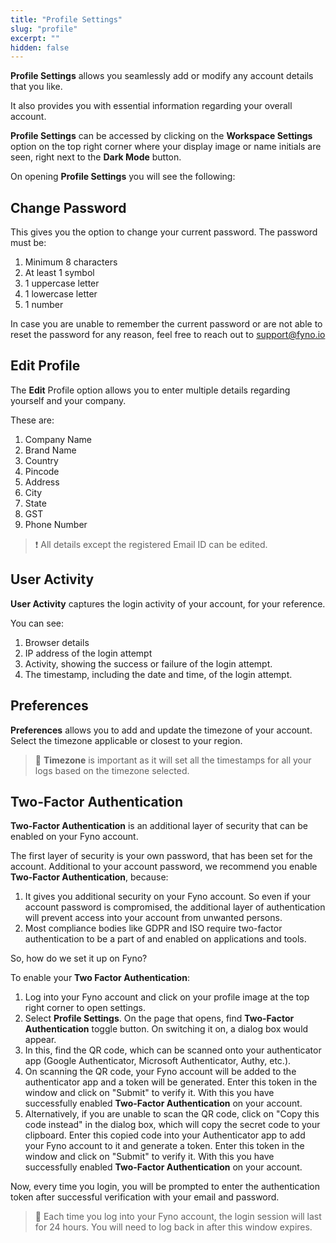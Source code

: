 ```yaml
---
title: "Profile Settings"
slug: "profile"
excerpt: ""
hidden: false
---
```


**Profile Settings** allows you seamlessly add or modify any account details that you like.

It also provides you with essential information regarding your overall account.

**Profile Settings** can be accessed by clicking on the **Workspace Settings** option on the top right corner where your display image or name initials are seen, right next to the **Dark Mode** button.

On opening **Profile Settings** you will see the following:

## Change Password

This gives you the option to change your current password. The password must be:

1. Minimum 8 characters
2. At least 1 symbol
3. 1 uppercase letter
4. 1 lowercase letter
5. 1 number

In case you are unable to remember the current password or are not able to reset the password for any reason, feel free to reach out to [support@fyno.io](mailto:support@fyno.io)

## Edit Profile

The **Edit** Profile option allows you to enter multiple details regarding yourself and your company.

These are:

1. Company Name
2. Brand Name
3. Country
4. Pincode
5. Address
6. City
7. State
8. GST
9. Phone Number

> ❗️ All details except the registered Email ID can be edited.

## User Activity

**User Activity** captures the login activity of your account, for your reference.

You can see:

1. Browser details
2. IP address of the login attempt
3. Activity, showing the success or failure of the login attempt.
4. The timestamp, including the date and time, of the login attempt.

## Preferences

**Preferences** allows you to add and update the timezone of your account. Select the timezone applicable or closest to your region.

> 🚧 **Timezone** is important as it will set all the timestamps for all your logs based on the timezone selected.

## Two-Factor Authentication

**Two-Factor Authentication** is an additional layer of security that can be enabled on your Fyno account.

The first layer of security is your own password, that has been set for the account. Additional to your account password, we recommend you enable **Two-Factor Authentication**, because:

1. It gives you additional security on your Fyno account. So even if your account password is compromised, the additional layer of authentication will prevent access into your account from unwanted persons.
2. Most compliance bodies like GDPR and ISO require two-factor authentication to be a part of and enabled on applications and tools.

So, how do we set it up on Fyno?

To enable your **Two Factor Authentication**:

1. Log into your Fyno account and click on your profile image at the top right corner to open settings.
2. Select **Profile Settings**. On the page that opens, find **Two-Factor Authentication** toggle button. On switching it on, a dialog box would appear.
3. In this, find the QR code, which can be scanned onto your authenticator app (Google Authenticator, Microsoft Authenticator, Authy, etc.).
4. On scanning the QR code, your Fyno account will be added to the authenticator app and a token will be generated. Enter this token in the window and click on "Submit" to verify it. With this you have successfully enabled **Two-Factor Authentication** on your account.
5. Alternatively, if you are unable to scan the QR code, click on "Copy this code instead" in the dialog box, which will copy the secret code to your clipboard. Enter this copied code into your Authenticator app to add your Fyno account to it and generate a token. Enter this token in the window and click on "Submit" to verify it. With this you have successfully enabled **Two-Factor Authentication** on your account.

Now, every time you login, you will be prompted to enter the authentication token after successful verification with your email and password.

> 🚧 Each time you log into your Fyno account, the login session will last for 24 hours. You will need to log back in after this window expires.
